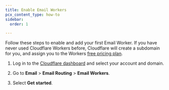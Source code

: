 ```yaml
---
title: Enable Email Workers
pcx_content_type: how-to
sidebar:
  order: 1

---
```



Follow these steps to enable and add your first Email Worker. If you have never used Cloudflare Workers before, Cloudflare will create a subdomain for you, and assign you to the Workers [free pricing plan](/workers/platform/pricing/).

1. Log in to the [Cloudflare dashboard](https://dash.cloudflare.com/) and select your account and domain.

2. Go to **Email** > **Email Routing** > **Email Workers**.

3. Select  **Get started**.

<Render file="enable-create-worker" />
